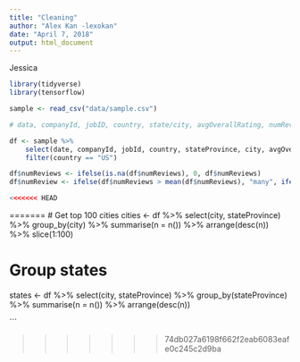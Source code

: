 ```yaml
---
title: "Cleaning"
author: "Alex Kan -lexokan"
date: "April 7, 2018"
output: html_document
---
```

Jessica

```r
library(tidyverse)
library(tensorflow)
```

```r
sample <- read_csv("data/sample.csv")
```

```r
# data, companyId, jobID, country, state/city, avgOverallRating, numReviews, normTitleCategory/supervisingJob, length + word count, estimatedSalary, educRequirement, clicks, jobAge 

df <- sample %>% 
    select(date, companyId, jobId, country, stateProvince, city, avgOverallRating, numReviews, normTitleCategory, supervisingJob, descriptionCharacterLength, descriptionWordCount, estimatedSalary, educationRequirement, clicks, jobAgeDays) %>% 
    filter(country == "US") 

df$numReviews <- ifelse(is.na(df$numReviews), 0, df$numReviews)
df$numReview <- ifelse(df$numReviews > mean(df$numReviews), "many", ifelse(df$numReviews > 0, "few", "none"))


```




```r

<<<<<<< HEAD
```
=======
# Get top 100 cities 
cities <- df %>%
    select(city, stateProvince) %>%
    group_by(city) %>%
    summarise(n = n()) %>%
    arrange(desc(n)) %>% 
    slice(1:100)

# Group states 
states <- df %>%
    select(city, stateProvince) %>%
    group_by(stateProvince) %>%
    summarise(n = n()) %>%
    arrange(desc(n))

 
```




>>>>>>> 74db027a6198f662f2eab6083eafe0c245c2d9ba
